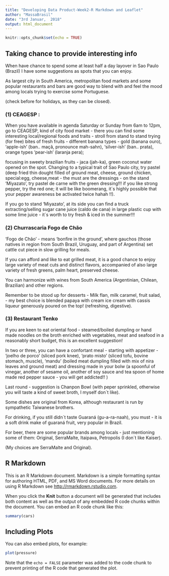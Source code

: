 ```yaml
---
title: "Developing Data Product-Week2-R Markdown and Leaflet"
author: "MassaBrasil"
date: "3rd Januar,  2018"
output: html_document
---
```


```r
knitr::opts_chunk$set(echo = TRUE)
```
## Taking chance to provide interesting info

When have chance to spend some at least half a day layover in Sao Paulo (Brazil) I have some suggestions as spots that you can enjoy.

As largest city in South America, metropolitan food markets and some popular restaurants and bars are good way to blend with and feel the mood among locals trying to exercise some Portuguese.

(check before for holidays, as they can be closed). 

### (1) CEAGESP :

When you have available in agenda Saturday or Sunday from 6am to 12pm, go to CEAGESP, kind of city food market - there you can find some interesting local/regional foods and traits - stroll from stand to stand trying (for free) bites of fresh fruits - different banana types - gold (banana ouro), 'apple-ish' (ban.. maçã, pronounce mah-sahn), 'silver-ish' (ban.. prata), orange types 'pear-ish' (laranja pera); 

focusing in sweety brazilian fruits - jaca (jah-ka), green coconut water opened on the spot. Changing to a typical trait of Sao Paulo city, try pastel (deep fried thin dought filled of ground meat, cheese, ground chicken, special:egg, cheese,meat - the must are the dressings - on the stand 'Miyazato', try pastel de carne with the green dressing!!! if you like strong pepper, try the red one; it will be like boomerang, it´s highly possible that your pepper awareness be activated twice hahah !!). 

If you go to stand 'Miyazato', at its side you can find a truck extracting/selling sugar cane juice (caldo de cana) in large plastic cup with some lime juice - it´s worth to try fresh & iced in the summer!!! 

### (2) Churrascaria Fogo de Chão 

'Fogo de Chão' - means 'bonfire in the ground', where gauchos (those natives in region from South Brazil, Uruguay, and part of Argentina) set cattle cut piece in slow grilling for meals.

If you can afford and like to eat grilled meat, it is a good chance to enjoy large  variety of meat cuts and distinct flavors, accompanied of also large variety of fresh greens, palm heart, preserved cheese. 

You can harmonize with wines from South America (Argentinian, Chilean, Brazilian) and other regions.

Remember to be stood up for desserts - Milk flan, milk caramel, fruit salad, - my best choice is blended papaya with cream ice cream with cassis liqueur generously poured on the  top! (refreshing, digestive).

### (3) Restaurant Tenko

If you are keen to eat oriental food - steamed/boiled dumpling or hand made noodles on the broth enriched with vegetables, meat and seafood in a reasonably short budget, this is an excellent suggestion!

In two or three, you can have a confortant meal - starting with appetizer - 'joelho de porco' (sliced pork knee), 'prato misto' (sliced tofu, bovine stomach, muscle), 'mandu' (boiled meat dumpling filled with mix of nira leaves and ground meat) and dressing made in your bolw (a spoonful of vinegar, another of sesame oil, another of soy sauce and tea spoon of home made red pepper sauce - you will get addicted!! )

Last round - suggestion is Chanpon Bowl (with peper sprinkled, otherwise you will taste a kind of sweet broth, I myself don´t like).

Some dishes are original from Korea, although restaurant is run by sympathetic Taiwanese brothers.

For drinking, if you still didn´t taste Guaraná (gu-a-ra-naah), you must - it is a soft drink make of guaraná fruit, very popular in Brazil.

For beer, there are some popular brands among locals - just mentioning some of them: Original, SerraMalte, Itaipava, Petropolis (I don´t like Kaiser).

(My choices are SerraMalte and Original).

## R Markdown

This is an R Markdown document. Markdown is a simple formatting syntax for authoring HTML, PDF, and MS Word documents. For more details on using R Markdown see <http://rmarkdown.rstudio.com>.

When you click the **Knit** button a document will be generated that includes both content as well as the output of any embedded R code chunks within the document. You can embed an R code chunk like this:

```r
summary(cars)
```

## Including Plots

You can also embed plots, for example:

```r
plot(pressure)
```

Note that the `echo = FALSE` parameter was added to the code chunk to prevent printing of the R code that generated the plot.
